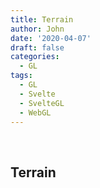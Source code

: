 ```yaml
---
title: Terrain
author: John
date: '2020-04-07'
draft: false
categories:
  - GL
tags:
  - GL
  - Svelte
  - SvelteGL
  - WebGL
---
```


<div style="width: 100%; width: 1280px; min-width: 640px;">
<main id="gl-app" role="main"></main>
&nbsp;
</div>

## Terrain
